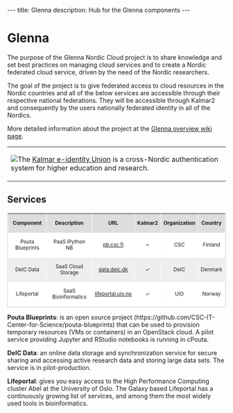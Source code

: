 ---
title: Glenna
description: Hub for the Glenna components
---

= Glenna =
The purpose of the Glenna Nordic Cloud project is to share knowledge and set best practices on managing cloud services and to create a Nordic federated cloud service, driven by the need of the Nordic researchers.

The goal of the project is to give federated access to cloud resources in the Nordic countries and all of the below services are accessible through their respective national federations. They will be accessible through Kalmar2 and consequently by the users nationally federated identity in all of the Nordics.

More detailed information about the project at the [https://wiki.neic.no/wiki/Glenna Glenna overview wiki page].

<table style="border: 1 px dotted #CCCCCC; vertical-align: middle;">
<tbody>
<tr>
<td><img src="/media/Kalmar2logo.png" style="float: left;">The [https://www.kalmar2.org Kalmar e-identity Union] is a cross-Nordic authentication system for higher education and research.</td>
</tr>
</tbody>
</table>


== Services ==

<table class="table table-striped" style="border-spacing: 1px; margin: 0 0 4px; border-collapse: separate; font-size: smaller; border: 1px solid #CCCCCC; width:100%;">
<thead>
<tr class="header" style="background-color: #DDDDDD;">
<th style="text-align: center;">Component</th>
<th style="text-align: center;">Description</th>
<th style="text-align: center;">URL</th>
<th style="text-align: center;">Kalmar2</th>
<th style="text-align: center;">Organization</th>
<th style="text-align: center;">Country</th>
</tr>
</thead>
<tbody>
<tr class="odd" style="background-color: #FFFFFF;">
<td style="text-align: center;">Pouta Blueprints</td>
<td style="text-align: center;">PaaS iPython NB</td>
<td style="text-align: center;"><a href="https://pb.csc.fi" target="_blank">pb.csc.fi</a></td>
<td style="text-align: center;">~</td>
<td style="text-align: center;">CSC</td>
<td style="text-align: center;">Finland</td>
</tr>
<tr class="even" style="background-color: #EEEEEE;">
<td style="text-align: center;">DeIC Data</td>
<td style="text-align: center;">SaaS Cloud Storage</td>
<td style="text-align: center;"><a href="https://data.deic.dk" target="_blank">data.deic.dk</a></td>
<td style="text-align: center;">✓</td>
<td style="text-align: center;">DeIC</td>
<td style="text-align: center;">Denmark</td>
</tr>
<tr class="odd" style="background-color: #FFFFFF;">
<td style="text-align: center;">Lifeportal</td>
<td style="text-align: center;">SaaS Bioinformatics</td>
<td style="text-align: center;"><a href="https://lifeportal.uio.no" target="_blank">lifeportal.uio.no</a></td>
<td style="text-align: center;">✓</td>
<td style="text-align: center;">UiO</td>
<td style="text-align: center;">Norway</td>
</tr>
</tbody>
</table>


'''Pouta Blueprints''': is an open source project (https://github.com/CSC-IT-Center-for-Science/pouta-blueprints) that can be used to provision temporary resources (VMs or containers) in an OpenStack cloud. A pilot service providing Jupyter and RStudio notebooks is running in cPouta.

'''DeIC Data''': an online data storage and synchronization service for secure sharing and accessing active research data and storing large data sets. The service is in pilot-production.

'''Lifeportal''': gives you easy access to the High Performance Computing cluster Abel at the University of Oslo. The Galaxy based Lifeportal has a continuously growing list of services, and among them the most widely used tools in bioinformatics.




